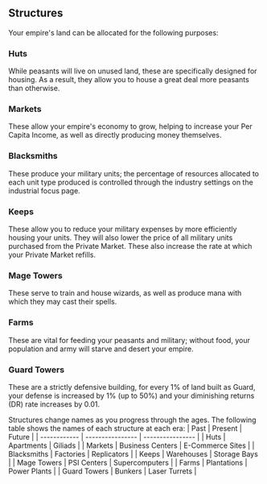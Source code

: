 ## Structures

Your empire's land can be allocated for the following purposes:

### Huts

While peasants will live on unused land, these are specifically designed for housing. As a result, they allow you to house a great deal more peasants than otherwise.

### Markets

These allow your empire's economy to grow, helping to increase your Per Capita Income, as well as directly producing money themselves.

### Blacksmiths

These produce your military units; the percentage of resources allocated to each unit type produced is controlled through the industry settings on the industrial focus page.

### Keeps

These allow you to reduce your military expenses by more efficiently housing your units. They will also lower the price of all military units purchased from the Private Market. These also increase the rate at which your Private Market refills.

### Mage Towers

These serve to train and house wizards, as well as produce mana with which they may cast their spells.

### Farms

These are vital for feeding your peasants and military; without food, your population and army will starve and desert your empire.

### Guard Towers

These are a strictly defensive building, for every 1% of land built as Guard, your defense is increased by 1% (up to 50%) and your diminishing returns (DR) rate increases by 0.01.

Structures change names as you progress through the ages. The following table shows the names of each structure at each era:
| Past | Present | Future |
| ------------ | ---------------- | ---------------- |
| Huts | Apartments | Giliads |
| Markets | Business Centers | E-Commerce Sites |
| Blacksmiths | Factories | Replicators |
| Keeps | Warehouses | Storage Bays |
| Mage Towers | PSI Centers | Supercomputers |
| Farms | Plantations | Power Plants |
| Guard Towers | Bunkers | Laser Turrets |
